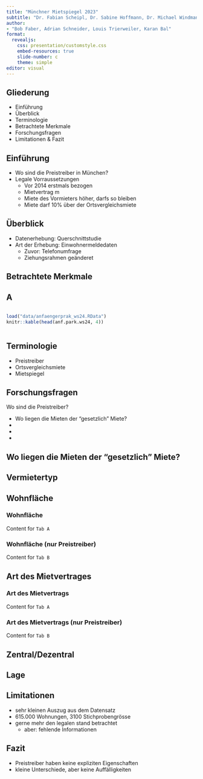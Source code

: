 ```yaml
---
title: "Münchner Mietspiegel 2023"
subtitle: "Dr. Fabian Scheipl, Dr. Sabine Hoffmann, Dr. Michael Windmann, Lisa Kleinlein"
author: 
- "Bob Faber, Adrian Schneider, Louis Trierweiler, Karan Bal"
format:
  revealjs:
    css: presentation/customstyle.css
    embed-resources: true
    slide-number: c
    theme: simple
editor: visual
---
```


## Gliederung

-   Einführung
-   Überblick
-   Terminologie
-   Betrachtete Merkmale
-   Forschungsfragen
-   Limitationen & Fazit

## Einführung

-   Wo sind die Preistreiber in München?
-   Legale Vorraussetzungen
    -   Vor 2014 erstmals bezogen
    -   Mietvertrag m
    -   Miete des Vormieters höher, darfs so bleiben
    -   Miete darf 10% über der Ortsvergleichsmiete

## Überblick

-   Datenerhebung: Querschnittstudie
-   Art der Erhebung: Einwohnermeldedaten
    -   Zuvor: Telefonumfrage
    -   Ziehungsrahmen geänderet

## Betrachtete Merkmale

## A

::: {.column width="300%" align="left"}
```r
load("data/anfaengerprak_ws24.RData")
knitr::kable(head(anf.park.ws24, 4)) 
```
:::

## Terminologie

-   Preistreiber
-   Ortsvergleichsmiete
-   Mietspiegel

## Forschungsfragen

Wo sind die Preistreiber?

-   Wo liegen die Mieten der "gesetzlich " Miete?
-   
-   
-   

## Wo liegen die Mieten der "gesetzlich " Miete?

## Vermietertyp

## Wohnfläche

::: {.panel-tabset}

### Wohnfläche

Content for `Tab A`

### Wohnfläche (nur Preistreiber)

Content for `Tab B`

:::

## Art des Mietvertrages

::: {.panel-tabset}

### Art des Mietvertrags

Content for `Tab A`

### Art des Mietvertrags (nur Preistreiber)

Content for `Tab B`

:::

## Zentral/Dezentral

## Lage

## Limitationen

-   sehr kleinen Auszug aus dem Datensatz
-   615.000 Wohnungen, 3100 Stichprobengrösse
-   gerne mehr den legalen stand betrachtet
    -   aber: fehlende Informationen

## Fazit

-   Preistreiber haben keine expliziten Eigenschaften
-   kleine Unterschiede, aber keine Auffälligkeiten
